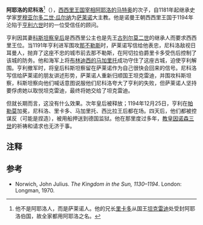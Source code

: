 '''阿耶洛的尼科洛'''<ref>他不是阿耶洛人，而是萨莱诺人。他的兄长[[阿耶洛的里卡多|里卡多]]从国王[[坦克雷迪|坦克雷迪]]处受封阿耶洛伯国，故全家都用阿耶洛之名。</ref>（{{bd|12世纪||1221年|2月10日|catIdx=N}}），[[西西里王国|西西里王国]][[宰相|宰相]][[阿耶洛的马特奥|阿耶洛的马特奥]]的次子，自1181年起继承史学家[[罗穆亚尔多二世·瓜尔纳|罗穆亚尔多二世·瓜尔纳]]为[[萨莱诺|萨莱诺]]大主教。他是诺曼王朝西西里王国于1194年沦陷于[[亨利六世_(神圣罗马帝国)|亨利六世]]时的一位受信任的顾问。

亨利因其妻[[科斯坦察_(西西里女王)|科斯坦察皇后]]是西西里公主也是先王[[古列尔莫二世_(西西里)|古列尔莫二世]]的继承人而要求西西里王位。当1191年亨利进军围攻[[那不勒斯|那不勒斯]]时，萨莱诺写信给他表忠，尼科洛敌视日耳曼人，抛弃了这座不忠的城市前去那不勒斯，在阿切拉伯爵里卡多受伤后控制了该城的防务。他和海军上将[[布林迪西的马加里托|布林迪西的马加里托]]成功守住了这座古城，迫使亨利解围。亨利撤军时，将皇后科斯坦察留在萨莱诺作为自己很快会回来的信号。尼科洛写信给萨莱诺的朋友讲述形势，萨莱诺人重新归顺国王坦克雷迪，并围攻科斯坦察，科斯坦察向他们喊话意图说服他们尼科洛夸大了亨利的失败，但萨莱诺人坚持要俘虏她以取悦坦克雷迪，最终将她交给了坦克雷迪。

但就长期而言，这没有什么效果。次年皇后被释放；1194年12月25日，亨利在[[帕勒莫|帕勒莫]]加冕，尼科洛、里卡多、马加里托、西比拉王后都在场。四天后，他们都被控谋反（可能是捏造），被用船押送到德国监狱。他在那里度过多年，[[教皇|教皇]][[因诺森三世|因诺森三世]]的祈祷和请求也无济于事。

== 注释 ==
{{reflist}}

== 参考 ==
*Norwich, John Julius. ''The Kingdom in the Sun, 1130–1194''. London: Longman, 1970.